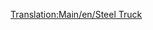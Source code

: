 [[Translation:Main/en/Steel Truck]]{{en/-}}{{Template:Железнодорожное ТС/Ru
|Picture=[[File:en/Steeltruck.png]]
|Имя=Вагон для стали
|НормЦена=£1,148 ($2,296)
|НормМасса=18 / 38 т
|НормЁмкость=20 тонн стали
|МоноЦена=£1,148 ($2,296)
|МоноМасса=18 / 43 т
|МоноЁмкость=25 тонн стали
|МагЦена=£1,148 ($2,296)
|МагМасса=18 / 45 т
|МагЁмкость=27 тонн стали
|Опис=[[Main/ru/Вагон для стали|Вагон для стали]] наиболее приспособлен для перевозки [[Main/ru/Сталь|стали]], производимой [[Main/ru/Сталелитейный завод|сталелитейными заводами]]. Доступен только в [[Main/en/Климат/Ru#Умеренный|умеренном]] климате.
}}